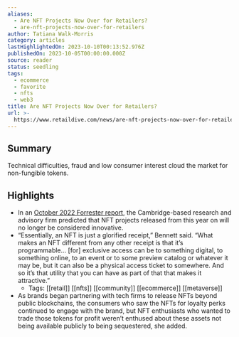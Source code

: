 ```yaml
---
aliases:
  - Are NFT Projects Now Over for Retailers?
  - are-nft-projects-now-over-for-retailers
author: Tatiana Walk-Morris
category: articles
lastHighlightedOn: 2023-10-10T00:13:52.976Z
publishedOn: 2023-10-05T00:00:00.000Z
source: reader
status: seedling
tags:
  - ecommerce
  - favorite
  - nfts
  - web3
title: Are NFT Projects Now Over for Retailers?
url: >-
  https://www.retaildive.com/news/are-nft-projects-now-over-for-retailers/695009/?utm_source=Sailthru&utm_medium=email&utm_campaign=Issue:%202023-10-05%20Retail%20Dive:%20Tech%20%5Bissue:55202%5D&utm_term=Retail%20Dive:%20Tech
---
```

## Summary

Technical difficulties, fraud and low consumer interest cloud the market for non-fungible tokens.

## Highlights

- In an [October 2022 Forrester report](https://www.forrester.com/blogs/predictions-2023-metaverse-nfts/), the Cambridge-based research and advisory firm predicted that NFT projects released from this year on will no longer be considered innovative.
- “Essentially, an NFT is just a glorified receipt,” Bennett said. “What makes an NFT different from any other receipt is that it’s programmable… [for] exclusive access can be to something digital, to something online, to an event or to some preview catalog or whatever it may be, but it can also be a physical access ticket to somewhere. And so it’s that utility that you can have as part of that that makes it attractive.”
    - Tags: [[retail]] [[nfts]] [[community]] [[ecommerce]] [[metaverse]]
- As brands began partnering with tech firms to release NFTs beyond public blockchains, the consumers who saw the NFTs for loyalty perks continued to engage with the brand, but NFT enthusiasts who wanted to trade those tokens for profit weren’t enthused about these assets not being available publicly to being sequestered, she added.
